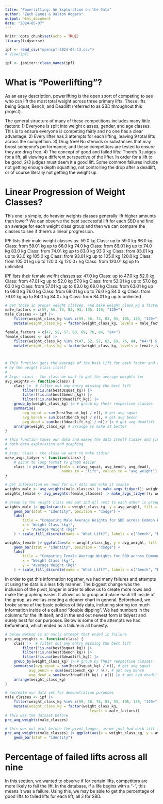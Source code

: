 ```yaml
---
title: "Powerlifting: An Exploration on the Data"
author: "Zach Eanes & Dalton Rogers"
output: html_document
date: "2024-05-07"
---
```


```r
knitr::opts_chunk$set(echo = TRUE)
library(tidyverse)

ipf <- read_csv("openipf-2024-04-13.csv")
# View(ipf)

ipf <- janitor::clean_names(ipf)
```

# What is "Powerlifting"?
As an easy description, powerlifting is the open sport of competing to see who can lift
the most total weight across three primary lifts. These lifts being Squat, Bench, and Deadlift 
(referred to as SBD throughout this project). 

The general structure of many of these competitions includes many little factors:
1) Everyone is split into weight classes, gender, and age classes. This is to ensure everyone is 
   competing fairly and no one has a clear advantage.
2) Every lifter has 3 attempts for each lifting, leaving 9 total lifts across the competition. 
3) Drug free! No steroids or substances that may boost someone's performance, and these 
   competitors are tested to ensure they are drug free.
4) The concept of good and failed lifts: There's 3 judges for a lift, all viewing a different 
   perspective of the lifter. In order for a lift to be good, 2/3 judges must deem it a good lift.
   Some common failures include not getting enough depth squatting, not controlling the drop after
   a deadlift, or of course literally not getting the weight up.
   
# Linear Progression of Weight Classes?
This one is simple, do heavier weights classes generally lift higher amounts than lower? We can
observe the best successful lift for each SBD and find an average for each weight class group
and then we can compare the classes to see if there's a linear progression.

IPF lists their male weight classes as:
59.0 kg Class:   up to 59.0 kg
66.0 kg Class:   from 59.01 kg up to 66.0 kg
74.0 kg Class:   from 66.01 kg up to 74.0 kg
83.0 kg Class:   from 74.01 kg up to 83.0 kg
93.0 kg Class:   from 83.01 kg up to 93.0 kg
105.0 kg Class:  from 93.01 kg up to 105.0 kg
120.0 kg Class:  from 105.01 kg up to 120.0 kg
120.0+ kg Class: from 120.01 kg up to unlimited

IPF lists their female weifht classes as:
47.0 kg Class:  up to 47.0 kg
52.0 kg Class:  from 47.01 kg up to 52.0 kg
57.0 kg Class:  from 52.01 kg up to 57.0 kg
63.0 kg Class:  from 57.01 kg up to 63.0 kg
69.0 kg Class:  from 63.01 kg up to 69.0 kg
76.0 kg Class:  from 69.01 kg up to 76.0 kg
84.0 kg Class:  from 76.01 kg up to 84.0 kg
84.0+ kg Class: from 84.01 kg up to unlimited
```r
# get those in proper weight classes, and make weight_class_kg a factor for organization
male_factors = c(59, 66, 74, 83, 93, 105, 120, "120+")
male_classes <- ipf |> 
    filter(weight_class_kg %in% c(59, 66, 74, 83, 93, 105, 120, "120+") & sex == "M") |>
    mutate(weight_class_kg = factor(weight_class_kg, levels = male_factors))

female_factors = c(47, 52, 57, 63, 69, 76, 84, "84+")
female_classes <- ipf |>
    filter(weight_class_kg %in% c(47, 52, 57, 63, 69, 76, 84, "84+") & sex == "F") |>
    mutate(weight_class_kg = factor(weight_class_kg, levels = female_factors))
           


# This function gets the average of the best lift for each factor and arranges it
# by the weight class itself
#
# Args: class - the class we want to get the average weights for
avg_weights <- function(class) {
    class |>  # filter out any entry missing the best lift
        filter(!is.na(best3squat_kg)) |> 
        filter(!is.na(best3bench_kg)) |> 
        filter(!is.na(best3deadlift_kg)) |> 
    group_by(weight_class_kg) |> # group by their respective classes
    summarise(
        avg_squat = sum(best3squat_kg) / n(), # get avg squat
        avg_bench = sum(best3bench_kg) / n(), # get avg bench
        avg_dead = sum(best3deadlift_kg) / n()) |> # get avg deadlift 
    arrange(weight_class_kg) # arrange to make it better
}

# This function takes our data and makes the data itself tidier and simple to use for
# both data exploration and graphing.
#
# Args: class - the class we want to make tidier 
make_avgs_tidyer <- function(class) {
    # pivot to long format to graph easier
    class |> pivot_longer(cols = c(avg_squat, avg_bench, avg_dead),
                          names_to = "lift", values_to = "avg_weight")
}

# get information we need for our data and make it usable
weights_male <- avg_weights(male_classes) |> make_avgs_tidyer(); weights_male
weights_female <- avg_weights(female_classes) |> make_avgs_tidyer(); weights_female 

# group by the weight class and put sbd all next to each other in group
weights_male |> ggplot(aes(x = weight_class_kg, y = avg_weight, fill = lift)) + 
    geom_bar(stat = "identity", position = "dodge") +
    labs(
        title = "Comparing Male Average Weights for SBD across Common Weight Classes",
        x = "Weight Class (kg)",
        y = "Average Weight (kg)"
    ) + scale_fill_discrete(name = "What Lift?", labels = c("Bench", "Deadlift", "Squat"))

weights_female |> ggplot(aes(x = weight_class_kg, y = avg_weight, fill = lift)) + 
    geom_bar(stat = "identity", position = "dodge") +
    labs(
        title = "Comparing Female Average Weights for SBD across Common Weight Classes",
        x = "Weight Class (kg)",
        y = "Average Weight (kg)"
    ) + scale_fill_discrete(name = "What Lift?", labels = c("Bench", "Deadlift", "Squat"))
```
In order to get this information together, we had many failures and attempts at using the 
data is a less tidy manner. The biggest change was the inclusion of the pivot_longer in order
to allow us to create more rows and make the graphing easier. It allows us to group and place
each lift inside of the group, as well as creating a cleaner chart in general. Beforehand,
we broke some of the basic policies of tidy data, including storing too much information
inside of a cell and "double dipping". We had numbers in the columns for the lift itself, and
in the end out newest form is tidyest and surely best for our purposes. Below is some of the 
attempts we had beforehand, which ended as a failure in all honesty.

```r
# below method is an early attempt that ended in failure 
pre_avg_weights <- function(class) {
    class |>  # filter out any entry missing the best lift
        filter(!is.na(best3squat_kg)) |> 
        filter(!is.na(best3bench_kg)) |> 
        filter(!is.na(best3deadlift_kg)) |> 
    group_by(weight_class_kg) |> # group by their respective classes
    summarise(avg_squat = sum(best3squat_kg) / n(), # get avg squat
           avg_bench = sum(best3bench_kg) / n(), # get avg bench
           avg_dead = sum(best3deadlift_kg) / n()) |> # get avg deadlift 
    arrange(weight_class_kg)
}

# recreate our data set for demonstration purposes
male_classes <- ipf |> 
    filter(weight_class_kg %in% c(59, 66, 74, 83, 93, 105, 120, "120+") & sex == "M") |>
    mutate(weight_class_kg = factor(weight_class_kg, 
                                       levels = male_factors))
# this was the dataset before
pre_avg_weights(male_classes) 

# this was out plot before the pivot_longer, as we just had each lift in thier own graph
pre_avg_weights(male_classes) |> ggplot(aes(x = weight_class_kg, y = avg_squat, fill = avg_squat)) + 
    geom_bar(stat = "identity") 

```


# Percentage of failed lifts across all nine
In this section, we wanted to observe if for certain lifts, competitors are more likely to
fail the lift. In the database, if a life begins with a "-", this means it was a failure. 
Using this, we may be able to get the percentage of good lifts to failed lifts for each lift, 
all 3 for SBD.
```r

```

